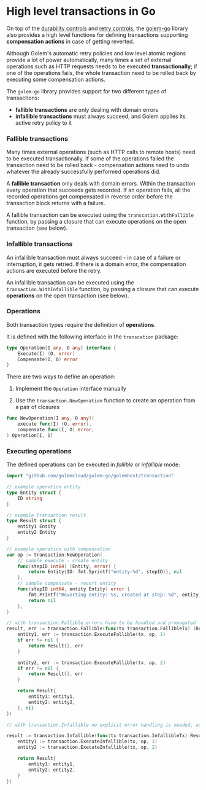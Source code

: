 # High level transactions in Go

On top of the [durability controls](/docs/go-language-guide/durability) and [retry controls](/docs/go-language-guide/retries), the [golem-go](https://github.com/golemcloud/golem-go) library also provides a high level functions for defining transactions supporting **compensation actions** in case of getting reverted.

Although Golem's automatic retry policies and low level atomic regions provide a lot of power automatically, many times a set of external operations such as HTTP requests needs to be executed **transactionally**; if one of the operations fails, the whole transaction need to be rolled back by executing some compensation actions.

The `golem-go` library provides support for two different types of transactions:

- **fallible transactions** are only dealing with domain errors
- **infallible transactions** must always succeed, and Golem applies its active retry policy to it

### Fallible transactions

Many times external operations (such as HTTP calls to remote hosts) need to be executed transactionally. If some of the operations failed the transaction need to be rolled back - compensation actions need to undo whatever the already successfully performed operations did.

A **fallible transaction** only deals with domain errors. Within the transaction every operation that succeeds gets recorded. If an operation fails, all the recorded operations get compensated in reverse order before the transaction block returns with a failure.

A fallible transaction can be executed using the `transcation.WithFallible` function, by passing a closure that can execute operations on the open transaction (see below).

### Infallible transactions

An infallible transaction must always succeed - in case of a failure or interruption, it gets retried. If there is a domain error, the compensation actions are executed before the retry.

An infallible transaction can be executed using the `transaction.WithInfallible` function, by passing a closure that can execute **operations** on the open transaction (see below).

### Operations

Both transaction types require the definition of **operations**.

It is defined with the following interface in the `transcation` package:

```go
type Operation[I any, O any] interface {
	Execute(I) (O, error)
	Compensate(I, O) error
}
```

There are two ways to define an operation:

1. Implement the `Operation` interface manually

2. Use the `transaction.NewOperation` function to create an operation from a pair of closures

```go
func NewOperation[I any, O any](
	execute func(I) (O, error),
	compensate func(I, O) error,
) Operation[I, O]
```

### Executing operations

The defined operations can be executed in _fallible_ or _infallible_ mode:

```go
import "github.com/golemcloud/golem-go/golemhost/transaction"

// example operation entity
type Entity struct {
	ID string
}

// example transaction result
type Result struct {
	entity1 Entity
	entity2 Entity
}

// example operation with compensation
var op := transaction.NewOperation(
	// sample execute - create entity
	func(stepID int64) (Entity, error) {
		return Entity{ID: fmt.Sprintf("entity-%d", stepID)}, nil
	},
	// sample compensate - revert entity
	func(stepID int64, entity Entity) error {
		fmt.Printf("Reverting entity: %s, created at step: %d", entity.ID, stepID)
		return nil
	},
)

// with transaction.Fallible errors have to be handled and propagated
result, err := transaction.Fallible(func(tx transaction.FallibleTx) (Result, error) {
	entity1, err := transaction.ExecuteFallible(tx, op, 1)
	if err != nil {
		return Result{}, err
	}

	entity2, err := transaction.ExecuteFallible(tx, op, 2)
	if err != nil {
		return Result{}, err
	}

	return Result{
		entity1: entity1,
		entity2: entity2,
	}, nil
})

// with transaction.Infallible no explicit error handling is needed, as it is handled by Golem retries

result := transaction.Infallible(func(tx transaction.InfallibleTx) Result {
	entity1 := transaction.ExecuteInfallible(tx, op, 1)
	entity2 := transaction.ExecuteInfallible(tx, op, 2)

	return Result{
		entity1: entity1,
		entity2: entity2,
	}
})
```
